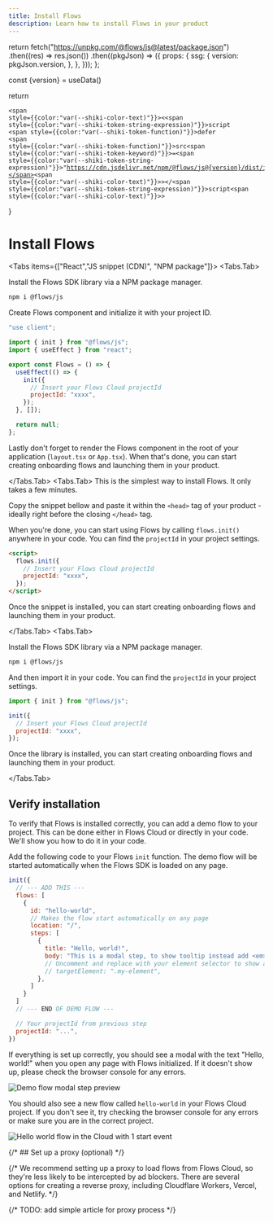 ```yaml
---
title: Install Flows
description: Learn how to install Flows in your product
---
```



  return fetch("https://unpkg.com/@flows/js@latest/package.json")
    .then((res) => res.json())
    .then((pkgJson) => ({
      props: {
        ssg: {
          version: pkgJson.version,
        },
      },
    }));
};

  const {version} = useData()

return <Pre hasCopyCode data-language="html" data-theme="default"><Code><span className="line"><span style={{color:"var(--shiki-color-text)"}}>&lt;</span><span style={{color:"var(--shiki-token-string-expression)"}}>script</span> <span style={{color:"var(--shiki-token-function)"}}>defer</span> <span style={{color:"var(--shiki-token-function)"}}>src</span><span style={{color:"var(--shiki-token-keyword)"}}>=</span><span style={{color:"var(--shiki-token-string-expression)"}}>"https://cdn.jsdelivr.net/npm/@flows/js@{version}/dist/index.global.js"</span><span style={{color:"var(--shiki-color-text)"}}>&gt;&lt;/</span><span style={{color:"var(--shiki-token-string-expression)"}}>script</span><span style={{color:"var(--shiki-color-text)"}}>&gt;</span></span></Code></Pre>
}

# Install Flows

<Tabs items={["React","JS snippet (CDN)", "NPM package"]}>
<Tabs.Tab>

Install the Flows SDK library via a NPM package manager.

```sh npm2yarn
npm i @flows/js
```

Create Flows component and initialize it with your project ID.

```jsx
"use client";

import { init } from "@flows/js";
import { useEffect } from "react";

export const Flows = () => {
  useEffect(() => {
    init({
      // Insert your Flows Cloud projectId
      projectId: "xxxx",
    });
  }, []);

  return null;
};
```

Lastly don't forget to render the Flows component in the root of your application (`layout.tsx` or `App.tsx`). When that's done, you can start creating onboarding flows and launching them in your product.

</Tabs.Tab>
<Tabs.Tab>
This is the simplest way to install Flows. It only takes a few minutes.

Copy the snippet bellow and paste it within the `<head>` tag of your product - ideally right before the closing `</head>` tag.

<LatestScript />

When you're done, you can start using Flows by calling `flows.init()` anywhere in your code. You can find the `projectId` in your project settings.

```html
<script>
  flows.init({
    // Insert your Flows Cloud projectId
    projectId: "xxxx",
  });
</script>
```

Once the snippet is installed, you can start creating onboarding flows and launching them in your product.

</Tabs.Tab>
<Tabs.Tab>

Install the Flows SDK library via a NPM package manager.

```sh npm2yarn
npm i @flows/js
```

And then import it in your code. You can find the `projectId` in your project settings.

```js
import { init } from "@flows/js";

init({
  // Insert your Flows Cloud projectId
  projectId: "xxxx",
});
```

Once the library is installed, you can start creating onboarding flows and launching them in your product.

</Tabs.Tab>
</Tabs>

## Verify installation

To verify that Flows is installed correctly, you can add a demo flow to your project. This can be done either in Flows Cloud or directly in your code. We'll show you how to do it in your code.

Add the following code to your Flows `init` function. The demo flow will be started automatically when the Flows SDK is loaded on any page.

```js
init({
  // --- ADD THIS ---
  flows: [
    {
      id: "hello-world",
      // Makes the flow start automatically on any page
      location: "/",
      steps: [
        {
          title: "Hello, world!",
          body: "This is a modal step, to show tooltip instead add <em>targetElement: '.my-element'</em> to this step.",
          // Uncomment and replace with your element selector to show a tooltip instead of a modal
          // targetElement: ".my-element",
        },
      ]
    }
  ]
  // --- END OF DEMO FLOW ---

  // Your projectId from previous step
  projectId: "...",
})
```

If everything is set up correctly, you should see a modal with the text "Hello, world!" when you open any page with Flows initialized. If it doesn't show up, please check the browser console for any errors.

![Demo flow modal step preview](/getting-started/modal-step.png)

You should also see a new flow called `hello-world` in your Flows Cloud project. If you don't see it, try checking the browser console for any errors or make sure you are in the correct project.

![Hello world flow in the Cloud with 1 start event](/getting-started/cloud-demo-flow.png)

{/* ## Set up a proxy (optional) */}

{/* We recommend setting up a proxy to load flows from Flows Cloud, so they're less likely to be intercepted by ad blockers. There are several options for creating a reverse proxy, including Cloudflare Workers, Vercel, and Netlify. */}

{/* TODO: add simple article for proxy process */}
